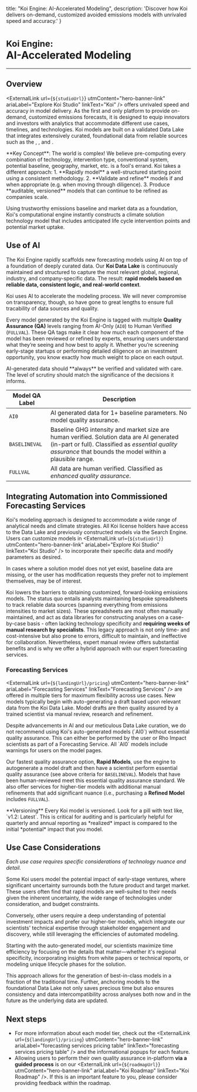   title: "Koi Engine: AI-Accelerated Modeling",
  description: 'Discover how Koi delivers on-demand, customized avoided emissions models with unrivaled speed and accuracy.'
}

# <small>Koi Engine:</small><br />AI-Accelerated Modeling

<PageInformationalData lastModified={lastModified} />

---

## Overview

<ExternalLink
  url={`${studioUrl}`}
  utmContent="hero-banner-link"
  ariaLabel="Explore Koi Studio"
  linkText="Koi"
/> offers unrivaled speed and accuracy in model delivery. As the first and only platform to provide on-demand,
customized emissions forecasts, it is designed to equip innovators and investors with analytics that accommodate
different use cases, timelines, and technologies. Koi models are built on a validated Data Lake that integrates
extensively curated, foundational data from reliable sources such as the <ExternalLink
  url="https://www.iea.org/"
  utmContent="hero-banner-link"
  ariaLabel="International Energy Agency"
  linkText="IEA"
/>, <ExternalLink
  url="https://sciencebasedtargets.org/"
  utmContent="hero-banner-link"
  ariaLabel="Science Based Targets Initiative"
  linkText="SBTi"
/>, and <ExternalLink
  url="https://www.openlca.org/"
  utmContent="hero-banner-link"
  ariaLabel="openLCA Database"
  linkText="openLCA"
/>.

<Tip>
**Key Concept**: The world is complex! We believe pre-computing every combination of technology, intervention type,
conventional system, potential baseline, geography, market, etc. is a fool's errand. Koi takes a different
approach:
1. **Rapidly model** a well-structured starting point using a consistent methodology.
2. **Validate and refine** models if and when appropriate (e.g. when moving through diligence).
3. Produce **auditable, versioned** models that can continue to be refined as companies scale.
</Tip>

Using trustworthy emissions baseline and market data as a foundation, Koi's computational engine instantly
constructs a climate solution technology model that includes anticipated life cycle intervention points and
potential market uptake.

<ImageZoom
  src={KoiProcessFlow}
  alt="Schematic of the Koi Engine's approach to automated modeling"
  caption="Schematic of the Koi Engine's approach to automated modeling"
/>

## Use of AI

The Koi Engine rapidly scaffolds new forecasting models using AI on top of a foundation of deeply curated data.
Our **Koi Data Lake** is continuously maintained and structured to capture the most relevant
global, regional, industry, and company-specific data. The result: **rapid models based on reliable data,
consistent logic, and real-world context**.

Koi uses AI to accelerate the modeling process. We will never compromise on transparency, though, so have gone
to great lengths to ensure full tracability of data sources and quality.

Every model generated by the Koi Engine is tagged with multiple **Quality Assurance (QA)** levels ranging from
AI-Only (`AI0`) to Human Verified (`FULLVAL`). These QA tags make it clear how much each component of the model
has been reviewed or refined by experts, ensuring users understand what they’re seeing and how best to apply it.
Whether you’re screening early-stage startups or performing detailed diligence on an investment opportunity,
you know exactly how much weight to place on each output.

<Info>
AI-generated data should **always** be verified and validated with care.
The level of scrutiny should match the significance of the decisions it informs.
</Info>

| Model QA Label    | Description |
|-------------|-------------|
| `AI0`         |   AI generated data for 1+ baseline parameters. No model quality assurance.          |
| `BASELINEVAL` |     Baseline GHG intensity and market size are human verified. Solution data are AI generated (in-part or full). Classified as *essential quality assurance* that bounds the model within a plausible range.      |
| `FULLVAL`     |      All data are human verified.  Classified as *enhanced quality assurance*.     |

## Integrating Automation into Commissioned Forecasting Services

Koi's modeling approach is designed to accommodate a wide range of analytical needs and climate strategies.
All Koi license holders have access to the Data Lake and previously constructed models via the Search Engine.
Users can customize models in <ExternalLink
  url={`${studioUrl}`}
  utmContent="hero-banner-link"
  ariaLabel="Explore Koi Studio"
  linkText="Koi Studio"
/> to incorporate their specific data and modify parameters as desired.

<Info>
In cases where a solution model does not yet exist, baseline data are missing, or the user has modification requests
they prefer not to implement themselves, <ExternalLink
  url="https://koi.eco/pricing"
  utmContent="hero-banner-link"
  ariaLabel="Koi model pricing page"
  linkText="commissioning a new model"
/> may be of interest.
</Info>

Koi lowers the barriers to obtaining customized, forward-looking emissions models. The status quo entails analysts maintaining
bespoke spreadsheets to track reliable data sources (spanning everything from emissions intensities to market sizes).
These spreadsheets are most often manually maintained, and act as data libraries for constructing analyses on a
case-by-case basis - often lacking technology specificity and **requiring weeks of manual research by specialists**.
This legacy approach is not only time- and cost-intensive but also prone to errors, difficult to maintain, and
ineffective for collaboration. Nevertheless, expert manual review offers substantial benefits and is why we offer a
hybrid approach with our expert forecasting services.

### Forecasting Services
<ExternalLink
  url={`${landingUrl}/pricing`}
  utmContent="hero-banner-link"
  ariaLabel="Forecasting Services"
  linkText="Forecasting Services"
/> are offered in multiple tiers for maximum flexibility across use cases. New models typically begin with auto-generating a draft based upon
relevant data from the Koi Data Lake. Model drafts are then quality assured by a trained scientist via manual review, research and refinement.

<Info>
Despite advancements in AI and our meticulous Data Lake curation, we do not recommend using Koi's
auto-generated models (`AI0`) without essential quality assurance.
This can either be performed by the user or Rho Impact scientists as part of a Forecasting Service.
All `AI0` models include warnings for users on the model pages.
</Info>

Our fastest quality assurance option, **Rapid Models**, use the engine to autogenerate a model draft and then have a scientist perform essential quality assurance 
(see above criteria for `BASELINEVAL`). Models that have been human-reviewed meet this essential quality assurance standard. 
We also offer services for higher-tier models with additional manual refinements that add significant nuance (i.e., purchasing a **Refined Model** includes `FULLVAL`).

<Tip>
**Versioning** Every Koi model is versioned. Look for a pill with text like, `v1.2: Latest`. This is critical for
auditing and is particularly helpful for quarterly and annual reporting as *realized* impact is compared to the
initial *potential* impact that you model.
</Tip>

## Use Case Considerations

*Each use case requires specific considerations of technology nuance and detail.*

Some Koi users model the potential impact of early-stage ventures, where significant uncertainty surrounds both the
future product and target market. These users often find that rapid models are well-suited to their needs given the
inherent uncertainty, the wide range of technologies under consideration, and budget constraints.

Conversely, other users require a deep understanding of potential investment impacts and prefer our higher-tier models,
which integrate our scientists' technical expertise through stakeholder engagement and discovery, while still leveraging
the efficiencies of automated modeling. 

Starting with the auto-generated model, our scientists maximize time efficiency by focusing on the details that
matter—whether it's regional specificity, incorporating insights from white papers or technical reports, or modeling
unique lifecycle phases for the solution.

This approach allows for the generation of best-in-class models in a fraction of the traditional time.
Further, anchoring models to the foundational Data Lake not only saves precious time but also ensures consistency and
data intercompatibility across analyses both now and in the future as the underlying data are updated.

## Next steps

- For more information about each model tier, check out the <ExternalLink
  url={`${landingUrl}/pricing`}
  utmContent="hero-banner-link"
  ariaLabel="forecasting services pricing table"
  linkText="forecasting services pricing table"
/> and the informational popups for each feature. 
- Allowing users to perform their own quality assurance in-platform **via a guided process** is
on our <ExternalLink
  url={`${roadmapUrl}`}
  utmContent="hero-banner-link"
  ariaLabel="Koi Roadmap"
  linkText="Koi Roadmap"
/>. If this is an important feature to you, please consider providing
feedback within the roadmap.
